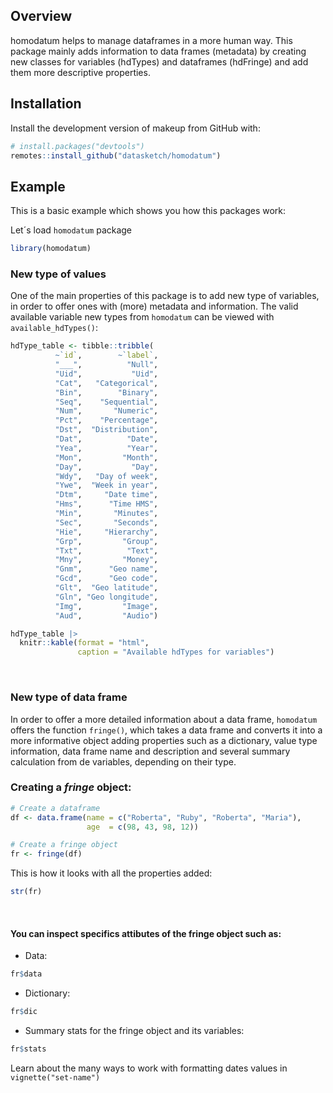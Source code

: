 
## Overview

homodatum helps to manage dataframes in a more human way. This package mainly adds information to data frames (metadata) by creating new classes for variables (hdTypes) and dataframes (hdFringe) and add them more descriptive properties.


## Installation

Install the development version of makeup from GitHub with:

``` r
# install.packages("devtools")
remotes::install_github("datasketch/homodatum")
```

## Example

This is a basic example which shows you how this packages work:

Let´s load `homodatum` package

```r
library(homodatum)
```

### New type of values

One of the main properties of this package is to add new type of variables, in order to offer ones with (more) metadata and information. The valid available variable new types from `homodatum` can be viewed with `available_hdTypes()`:

```r
hdType_table <- tibble::tribble(
          ~`id`,        ~`label`,
          "___",          "Null",
          "Uid",           "Uid",
          "Cat",   "Categorical",
          "Bin",        "Binary",
          "Seq",    "Sequential",
          "Num",       "Numeric",
          "Pct",    "Percentage",
          "Dst",  "Distribution",
          "Dat",          "Date",
          "Yea",          "Year",
          "Mon",         "Month",
          "Day",           "Day",
          "Wdy",   "Day of week",
          "Ywe",  "Week in year",
          "Dtm",     "Date time",
          "Hms",      "Time HMS",
          "Min",       "Minutes",
          "Sec",       "Seconds",
          "Hie",     "Hierarchy",
          "Grp",         "Group",
          "Txt",          "Text",
          "Mny",         "Money",
          "Gnm",      "Geo name",
          "Gcd",      "Geo code",
          "Glt",  "Geo latitude",
          "Gln", "Geo longitude",
          "Img",         "Image",
          "Aud",         "Audio") 

hdType_table |> 
  knitr::kable(format = "html",
               caption = "Available hdTypes for variables")
```

<br>

### New type of data frame

In order to offer a more detailed information about a data frame, `homodatum` offers the function `fringe()`, which takes a data frame and converts it into a more informative object adding properties such as a dictionary, value type information, data frame name and description and several summary calculation from de variables, depending on their type.


### Creating a _fringe_ object:

```r
# Create a dataframe
df <- data.frame(name = c("Roberta", "Ruby", "Roberta", "Maria"),
                 age  = c(98, 43, 98, 12))

# Create a fringe object
fr <- fringe(df)
```

This is how it looks with all the properties added:
```r
str(fr)
```

<br>

#### You can inspect specifics attibutes of the fringe object such as:

- Data:
```r
fr$data
```

- Dictionary:
```r
fr$dic
```

- Summary stats for the fringe object and its variables:
```r
fr$stats
```


Learn about the many ways to work with formatting dates values in `vignette("set-name")`
